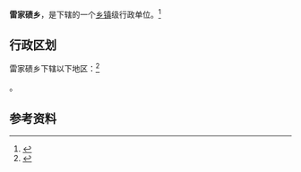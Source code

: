 {{中国乡级行政区|14/11/24/205/000}}

'''雷家碛乡'''，是{{PRC admin/fullname|14/11/24/205/000|3}}下辖的一个[[乡镇|乡镇]]级行政单位。<ref>{{PRC admin/ref sgc|{{PRC admin/parent|14/11/24/205/000}}}}</ref>

== 行政区划 ==

雷家碛乡下辖以下地区：<ref>{{PRC admin/ref sgc|14/11/24/205/000}}</ref>

{{PRC admin/children|14/11/24/205/000}}。

== 参考资料 ==

{{reflist}}

{{行政区划小作品}}
{{PRC admin/navcat|14/11/24/205/000}}